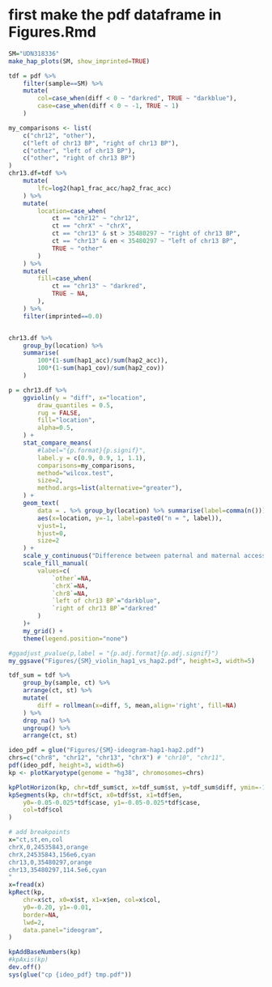 # first make the pdf dataframe in Figures.Rmd
```r
SM="UDN318336"
make_hap_plots(SM, show_imprinted=TRUE)
```
```r
tdf = pdf %>% 
    filter(sample==SM) %>%
    mutate(
        col=case_when(diff < 0 ~ "darkred", TRUE ~ "darkblue"),
        case=case_when(diff < 0 ~ -1, TRUE ~ 1)
    )

my_comparisons <- list( 
    c("chr12", "other"),
    c("left of chr13 BP", "right of chr13 BP"),
    c("other", "left of chr13 BP"),
    c("other", "right of chr13 BP")
)
chr13.df=tdf %>% 
    mutate(
        lfc=log2(hap1_frac_acc/hap2_frac_acc)
    ) %>%
    mutate(
        location=case_when(
            ct == "chr12" ~ "chr12",
            ct == "chrX" ~ "chrX",
            ct == "chr13" & st > 35480297 ~ "right of chr13 BP",
            ct == "chr13" & en < 35480297 ~ "left of chr13 BP",
            TRUE ~ "other"
        )
    ) %>%
    mutate(
        fill=case_when(
            ct == "chr13" ~ "darkred",
            TRUE ~ NA,
        ),
    ) %>%
    filter(imprinted==0.0)


chr13.df %>%
    group_by(location) %>%
    summarise(
        100*(1-sum(hap1_acc)/sum(hap2_acc)),
        100*(1-sum(hap1_cov)/sum(hap2_cov))
    )

p = chr13.df %>%
    ggviolin(y = "diff", x="location",
        draw_quantiles = 0.5,
        rug = FALSE,
        fill="location",
        alpha=0.5,
    ) +
    stat_compare_means(
        #label="{p.format}{p.signif}",
        label.y = c(0.9, 0.9, 1, 1.1),
        comparisons=my_comparisons,
        method="wilcox.test",
        size=2,
        method.args=list(alternative="greater"),
    ) +
    geom_text(
        data = . %>% group_by(location) %>% summarise(label=comma(n())),
        aes(x=location, y=-1, label=paste0("n = ", label)),
        vjust=1,
        hjust=0,
        size=2
    ) +
    scale_y_continuous("Difference between paternal and maternal accessibility", labels=percent) +
    scale_fill_manual(
        values=c(
            `other`=NA,
            `chrX`=NA,
            `chr8`=NA,
            `left of chr13 BP`="darkblue",
            `right of chr13 BP`="darkred"
        )
    )+
    my_grid() +
    theme(legend.position="none")

#ggadjust_pvalue(p,label = "{p.adj.format}{p.adj.signif}")
my_ggsave("Figures/{SM}_violin_hap1_vs_hap2.pdf", height=3, width=5)
```


```r
tdf_sum = tdf %>%
    group_by(sample, ct) %>%
    arrange(ct, st) %>%
    mutate(
        diff = rollmean(x=diff, 5, mean,align='right', fill=NA)
    ) %>% 
    drop_na() %>%
    ungroup() %>%
    arrange(ct, st)

ideo_pdf = glue("Figures/{SM}-ideogram-hap1-hap2.pdf")
chrs=c("chr8", "chr12", "chr13", "chrX") # "chr10", "chr11",
pdf(ideo_pdf, height=3, width=6)
kp <- plotKaryotype(genome = "hg38", chromosomes=chrs)

kpPlotHorizon(kp, chr=tdf_sum$ct, x=tdf_sum$st, y=tdf_sum$diff, ymin=-1, ymax=1)
kpSegments(kp, chr=tdf$ct, x0=tdf$st, x1=tdf$en, 
    y0=-0.05-0.025*tdf$case, y1=-0.05-0.025*tdf$case,
    col=tdf$col
)

# add breakpoints
x="ct,st,en,col
chrX,0,24535843,orange
chrX,24535843,156e6,cyan
chr13,0,35480297,orange
chr13,35480297,114.5e6,cyan
"
x=fread(x)
kpRect(kp, 
    chr=x$ct, x0=x$st, x1=x$en, col=x$col,
    y0=-0.20, y1=-0.01,
    border=NA,
    lwd=2,
    data.panel="ideogram",
)

kpAddBaseNumbers(kp)
#kpAxis(kp)
dev.off()
sys(glue("cp {ideo_pdf} tmp.pdf"))
```